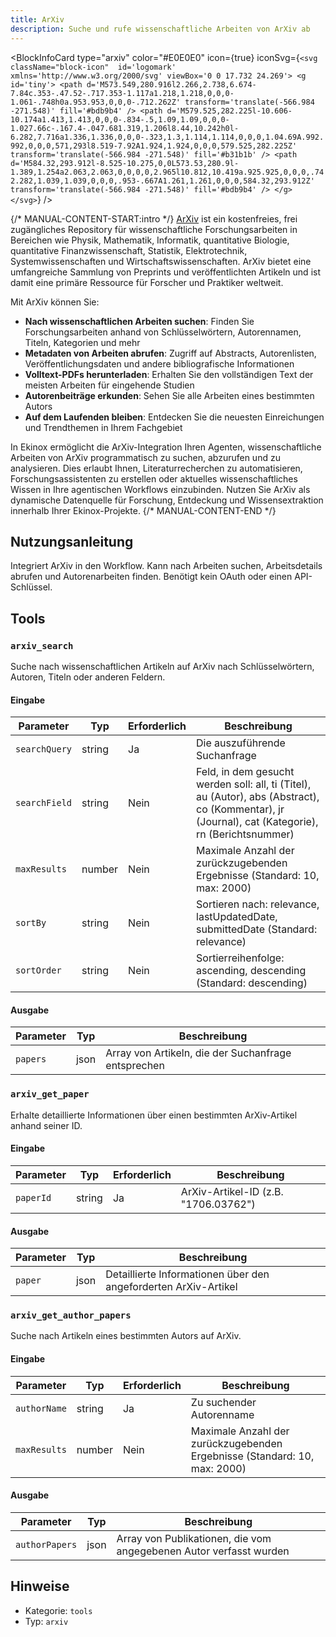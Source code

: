 ```yaml
---
title: ArXiv
description: Suche und rufe wissenschaftliche Arbeiten von ArXiv ab
---
```



<BlockInfoCard 
  type="arxiv"
  color="#E0E0E0"
  icon={true}
  iconSvg={`<svg className="block-icon"  id='logomark' xmlns='http://www.w3.org/2000/svg' viewBox='0 0 17.732 24.269'>
      <g id='tiny'>
        <path
          d='M573.549,280.916l2.266,2.738,6.674-7.84c.353-.47.52-.717.353-1.117a1.218,1.218,0,0,0-1.061-.748h0a.953.953,0,0,0-.712.262Z'
          transform='translate(-566.984 -271.548)'
          fill='#bdb9b4'
        />
        <path
          d='M579.525,282.225l-10.606-10.174a1.413,1.413,0,0,0-.834-.5,1.09,1.09,0,0,0-1.027.66c-.167.4-.047.681.319,1.206l8.44,10.242h0l-6.282,7.716a1.336,1.336,0,0,0-.323,1.3,1.114,1.114,0,0,0,1.04.69A.992.992,0,0,0,571,293l8.519-7.92A1.924,1.924,0,0,0,579.525,282.225Z'
          transform='translate(-566.984 -271.548)'
          fill='#b31b1b'
        />
        <path
          d='M584.32,293.912l-8.525-10.275,0,0L573.53,280.9l-1.389,1.254a2.063,2.063,0,0,0,0,2.965l10.812,10.419a.925.925,0,0,0,.742.282,1.039,1.039,0,0,0,.953-.667A1.261,1.261,0,0,0,584.32,293.912Z'
          transform='translate(-566.984 -271.548)'
          fill='#bdb9b4'
        />
      </g>
    </svg>`}
/>

{/* MANUAL-CONTENT-START:intro */}
[ArXiv](https://arxiv.org/) ist ein kostenfreies, frei zugängliches Repository für wissenschaftliche Forschungsarbeiten in Bereichen wie Physik, Mathematik, Informatik, quantitative Biologie, quantitative Finanzwissenschaft, Statistik, Elektrotechnik, Systemwissenschaften und Wirtschaftswissenschaften. ArXiv bietet eine umfangreiche Sammlung von Preprints und veröffentlichten Artikeln und ist damit eine primäre Ressource für Forscher und Praktiker weltweit.

Mit ArXiv können Sie:

- **Nach wissenschaftlichen Arbeiten suchen**: Finden Sie Forschungsarbeiten anhand von Schlüsselwörtern, Autorennamen, Titeln, Kategorien und mehr
- **Metadaten von Arbeiten abrufen**: Zugriff auf Abstracts, Autorenlisten, Veröffentlichungsdaten und andere bibliografische Informationen
- **Volltext-PDFs herunterladen**: Erhalten Sie den vollständigen Text der meisten Arbeiten für eingehende Studien
- **Autorenbeiträge erkunden**: Sehen Sie alle Arbeiten eines bestimmten Autors
- **Auf dem Laufenden bleiben**: Entdecken Sie die neuesten Einreichungen und Trendthemen in Ihrem Fachgebiet

In Ekinox ermöglicht die ArXiv-Integration Ihren Agenten, wissenschaftliche Arbeiten von ArXiv programmatisch zu suchen, abzurufen und zu analysieren. Dies erlaubt Ihnen, Literaturrecherchen zu automatisieren, Forschungsassistenten zu erstellen oder aktuelles wissenschaftliches Wissen in Ihre agentischen Workflows einzubinden. Nutzen Sie ArXiv als dynamische Datenquelle für Forschung, Entdeckung und Wissensextraktion innerhalb Ihrer Ekinox-Projekte.
{/* MANUAL-CONTENT-END */}

## Nutzungsanleitung

Integriert ArXiv in den Workflow. Kann nach Arbeiten suchen, Arbeitsdetails abrufen und Autorenarbeiten finden. Benötigt kein OAuth oder einen API-Schlüssel.

## Tools

### `arxiv_search`

Suche nach wissenschaftlichen Artikeln auf ArXiv nach Schlüsselwörtern, Autoren, Titeln oder anderen Feldern.

#### Eingabe

| Parameter | Typ | Erforderlich | Beschreibung |
| --------- | ---- | -------- | ----------- |
| `searchQuery` | string | Ja | Die auszuführende Suchanfrage |
| `searchField` | string | Nein | Feld, in dem gesucht werden soll: all, ti \(Titel\), au \(Autor\), abs \(Abstract\), co \(Kommentar\), jr \(Journal\), cat \(Kategorie\), rn \(Berichtsnummer\) |
| `maxResults` | number | Nein | Maximale Anzahl der zurückzugebenden Ergebnisse \(Standard: 10, max: 2000\) |
| `sortBy` | string | Nein | Sortieren nach: relevance, lastUpdatedDate, submittedDate \(Standard: relevance\) |
| `sortOrder` | string | Nein | Sortierreihenfolge: ascending, descending \(Standard: descending\) |

#### Ausgabe

| Parameter | Typ | Beschreibung |
| --------- | ---- | ----------- |
| `papers` | json | Array von Artikeln, die der Suchanfrage entsprechen |

### `arxiv_get_paper`

Erhalte detaillierte Informationen über einen bestimmten ArXiv-Artikel anhand seiner ID.

#### Eingabe

| Parameter | Typ | Erforderlich | Beschreibung |
| --------- | ---- | -------- | ----------- |
| `paperId` | string | Ja | ArXiv-Artikel-ID \(z.B. "1706.03762"\) |

#### Ausgabe

| Parameter | Typ | Beschreibung |
| --------- | ---- | ----------- |
| `paper` | json | Detaillierte Informationen über den angeforderten ArXiv-Artikel |

### `arxiv_get_author_papers`

Suche nach Artikeln eines bestimmten Autors auf ArXiv.

#### Eingabe

| Parameter | Typ | Erforderlich | Beschreibung |
| --------- | ---- | -------- | ----------- |
| `authorName` | string | Ja | Zu suchender Autorenname |
| `maxResults` | number | Nein | Maximale Anzahl der zurückzugebenden Ergebnisse \(Standard: 10, max: 2000\) |

#### Ausgabe

| Parameter | Typ | Beschreibung |
| --------- | ---- | ----------- |
| `authorPapers` | json | Array von Publikationen, die vom angegebenen Autor verfasst wurden |

## Hinweise

- Kategorie: `tools`
- Typ: `arxiv`
